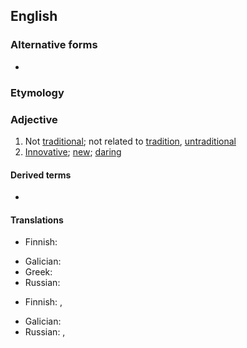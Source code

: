 {{also|non-traditional}}
==English==

===Alternative forms===
* {{l|en|non-traditional}}

===Etymology===
{{prefix|en|non|traditional}}

===Adjective===
{{en-adj|-}}

# Not [[traditional]]; not related to [[tradition]], [[untraditional]]
# [[innovative|Innovative]]; [[new]]; [[daring]]

====Derived terms====
* {{l|en|nontraditionally}}

====Translations====
{{trans-top|not traditional}}
* Finnish: {{t|fi|epäperinteinen}}
{{trans-mid}}
* Galician: {{t|gl|non tradicional}}
* Greek: {{t+|el|αντιπαραδοσιακός}}
* Russian: {{t+|ru|нетрадицио́нный}}
{{trans-bottom}}

{{trans-top|innovative, new, daring}}
* Finnish: {{t|fi|uudenlainen}}, {{t|fi|epäperinteinen}}
{{trans-mid}}
* Galician: {{t|gl|non tradicional}}
* Russian: {{t+|ru|инновацио́нный}}, {{t+|ru|нетрадицио́нный}}
{{trans-bottom}}